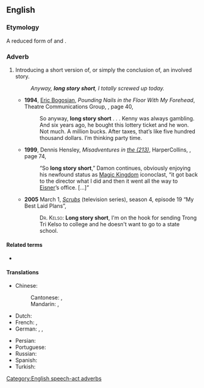 ==English==

===Etymology===
A reduced form of {{m|en|to cut a long story short}} and {{m|en|to make a long story short}}.

===Adverb===
{{head|en|adverb}}

# {{lb|en|idiomatic}} Introducing a short version of, or simply the conclusion of, an involved story.
#: ''Anyway, '''long story short''', I totally screwed up today.''
#* '''1994''', [[w:Eric Bogosian|Eric Bogosian]], ''Pounding Nails in the Floor With My Forehead'', Theatre Communications Group, {{ISBN|1-55936-096-8}}, page 40,
#*: So anyway, '''long story short''' . . . <!-- ellipsis in original --> Kenny was always gambling. And six years ago, he bought this lottery ticket and he won. Not much. A million bucks. After taxes, that’s like five hundred thousand dollars. I’m thinking party time.
#* '''1999''', Dennis Hensley, ''Misadventures in [[w:Area code 213|the (213)]]'',<sup >[http://books.google.com/books?id=EmUaVkRgMLsC ]</sup > HarperCollins, {{ISBN|0-688-17128-1}}, page 74,
#*: “So '''long story short''',” Damon continues, obviously enjoying his newfound status as [[w:Magic Kingdom|Magic Kingdom]] iconoclast, “it got back to the director what I did and then it went all the way to [[w:Michael Eisner|Eisner]]’s office. […]”
#* '''2005''' March 1, ''[[w:Scrubs (TV series)|Scrubs]]'' (television series), season 4, episode 19 “My Best Laid Plans”,
#*: <span style="font-variant:small-caps">Dr. Kelso:</span> '''Long story short''', I'm on the hook for sending Trong Tri Kelso to college and he doesn't want to go to a state school.

====Related terms====
* {{l|en|it's a long story}}

====Translations====
{{trans-top|Introducing a short version of, or simply the conclusion of, an involved story}}
* Chinese:
*: Cantonese: {{t|yue|長話短說|sc=Hani}}, {{t|yue|长话短说|tr=coeng4 waa6 dyun2 syut3|sc=Hani}}
*: Mandarin: {{t+|cmn|長話短說|sc=Hani}}, {{t+|cmn|长话短说|tr=chánghuàduǎnshuō|sc=Hani}}
* Dutch: {{t|nl|lang verhaal kort}}
* French: {{t|fr|pour faire court}}, {{t+check|fr|en résumé}}
* German: {{t|de|kurz gesagt}}, {{t|de|kurz und gut}}, {{t+|de|lange Rede, kurzer Sinn}}
{{trans-mid}}
* Persian: {{t|fa|خلاصه ، القصه ، آخر سر اینکه|sc=fa-Arab}}
* Portuguese: {{t|pt|trocando em miúdos}}
* Russian: {{t|ru|коро́че говоря́}}
* Spanish: {{t|es|en resumen}}
* Turkish: {{t+|tr|uzun lafın kısası}}
{{trans-bottom}}

[[Category:English speech-act adverbs]]